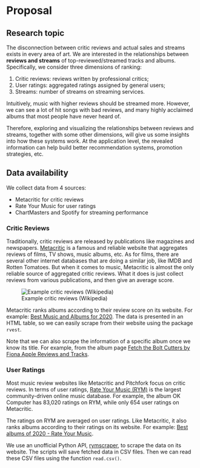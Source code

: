 # Proposal

## Research topic

The disconnection between critic reviews and actual sales and streams exists in every area of art.
We are interested in the relationships between **reviews and streams** of top-reviewed/streamed tracks and albums.
Specifically, we consider three dimensions of ranking:

1. Critic reviews: reviews written by professional critics;
2. User ratings: aggregated ratings assigned by general users;
3. Streams: number of streams on streaming services.

Intuitively, music with higher reviews should be streamed more. However, we can see a lot of hit songs with bad reviews, and many highly acclaimed albums that most people have never heard of.

Therefore, exploring and visualizing the relationships between reviews and streams, together with some other dimensions, will give us some insights into how these systems work.
At the application level, the revealed information can help build better recommendation systems, promotion strategies, etc.

## Data availability

We collect data from 4 sources:

- Metacritic for critic reviews
- Rate Your Music for user ratings
- ChartMasters and Spotify for streaming performance

### Critic Reviews

Traditionally, critic reviews are released by publications like magazines and newspapers. [Metacritic](https://metacritic.com) is a famous and reliable website that aggregates reviews of films, TV shows, music albums, etc. As for films, there are several other internet databases that are doing a similar job, like IMDB and Rotten Tomatoes. But when it comes to music, Metacritic is almost the only reliable source of aggregated critic reviews.
What it does is just collect reviews from various publications, and then give an average score.

![Example critic reviews (Wikipedia)](./assets/Snipaste_2022-10-31_13-24-55.png)

Metacritic ranks albums according to their review score on its website. For example: [Best Music and Albums for 2020](https://www.metacritic.com/browse/albums/score/metascore/year/filtered?year_selected=2020&distribution=&sort=desc&view=detailed).
The data is presented in an HTML table, so we can easily scrape from their website using the package `rvest`.

Note that we can also scrape the information of a specific album once we know its title. For example, from the album page [Fetch the Bolt Cutters by Fiona Apple Reviews and Tracks](https://www.metacritic.com/music/fetch-the-bolt-cutters).

### User Ratings

Most music review websites like Metacritic and Pitchfork focus on critic reviews. In terms of user ratings, [Rate Your Music (RYM)](https://rateyourmusic.com) is the largest community-driven online music database. For example, the album OK Computer has 83,020 ratings on RYM, while only 654 user ratings on Metacritic.

The ratings on RYM are averaged on user ratings. Like Metacritic, it also ranks albums according to their ratings on its website. For example: [Best albums of 2020 - Rate Your Music](https://rateyourmusic.com/charts/top/album/2020/).

We use an unofficial Python API, [rymscraper](https://github.com/dbeley/rymscraper), to scrape the data on its website. The scripts will save fetched data in CSV files. Then we can read these CSV files using the function `read.csv()`.

